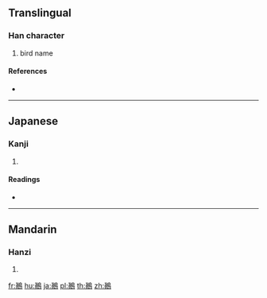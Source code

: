 {{character info/new}}
{{also|鷏}}
==Translingual==

===Han character===
{{Han char|rn=196|rad=鳥|as=10|sn=21|four=|canj=PCHAF}}

# bird name

====References====
* {{Han ref|kx=1498.030|dkj=47213|dj=2028.040|hdz=74652.050|uh=9DC6|ud=40390}}

----

==Japanese==

===Kanji===
{{ja-kanji|grade=|rs=鳥10}}

# {{defn|lang=ja|sort=鳥10}}

====Readings====
* {{ja-readings|on=[[てん]] (ten), [[しん]] (shin), [[でん]] (den)|kun=[[かすい]] (kasui)}}

----

==Mandarin==

===Hanzi===
{{cmn-hanzi|pin=[[tián]] ([[tian2]])|wg=t'ien<sup>2</sup>}}

# {{defn|lang=cmn|sort=鳥10}}

[[fr:鷆]]
[[hu:鷆]]
[[ja:鷆]]
[[pl:鷆]]
[[th:鷆]]
[[zh:鷆]]